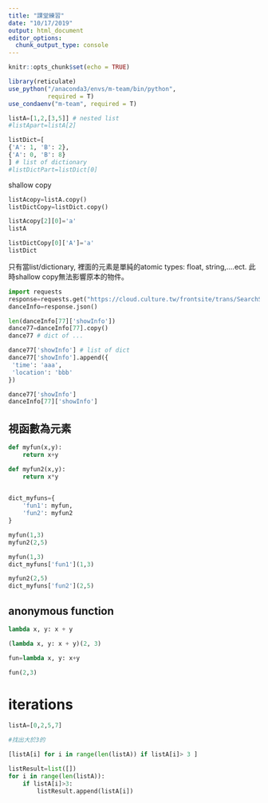 ```yaml
---
title: "課堂練習"
date: "10/17/2019"
output: html_document
editor_options: 
  chunk_output_type: console
---
```


```r
knitr::opts_chunk$set(echo = TRUE)

library(reticulate)
use_python("/anaconda3/envs/m-team/bin/python",
           required = T)
use_condaenv("m-team", required = T)
```

```python
listA=[1,2,[3,5]] # nested list
#listApart=listA[2]

listDict=[
{'A': 1, 'B': 2},
{'A': 0, 'B': 8}
] # list of dictionary
#listDictPart=listDict[0]
```

shallow copy
```python
listAcopy=listA.copy()
listDictCopy=listDict.copy()
```

```python
listAcopy[2][0]='a'
listA
```


```python
listDictCopy[0]['A']='a'
listDict
```

只有當list/dictionary, 裡面的元素是單純的atomic types: float, string,....ect. 此時shallow copy無法影響原本的物件。

```python
import requests
response=requests.get("https://cloud.culture.tw/frontsite/trans/SearchShowAction.do?method=doFindTypeJ&category=3")
danceInfo=response.json()
```

```python
len(danceInfo[77]['showInfo'])
dance77=danceInfo[77].copy()
dance77 # dict of ...
```

```python
dance77['showInfo'] # list of dict
dance77['showInfo'].append({
 'time': 'aaa',
 'location': 'bbb'
})

dance77['showInfo']
danceInfo[77]['showInfo']
```

## 視函數為元素

```python
def myfun(x,y):
    return x+y

def myfun2(x,y):
    return x*y
    

dict_myfuns={
    'fun1': myfun,
    'fun2': myfun2
}
```

```python
myfun(1,3)
myfun2(2,5)
```

```python
myfun(1,3)
dict_myfuns['fun1'](1,3)

myfun2(2,5)
dict_myfuns['fun2'](2,5)
```

## anonymous function

```python
lambda x, y: x + y
```

```python
(lambda x, y: x + y)(2, 3)
```

```python
fun=lambda x, y: x+y

fun(2,3)
```

# iterations

```python
listA=[0,2,5,7]

#找出大於3的

[listA[i] for i in range(len(listA)) if listA[i]> 3 ]
```

```python
listResult=list([])
for i in range(len(listA)):
    if listA[i]>3:
        listResult.append(listA[i])


```

